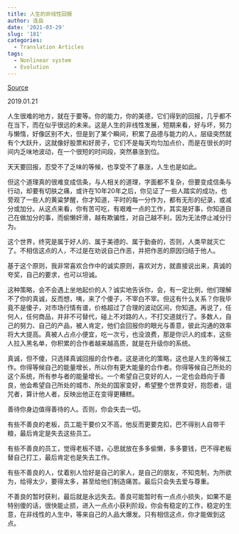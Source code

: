 ```yaml
---
title: 人生的非线性回报
author: 连岳
date: '2021-03-29'
slug: '181'
categories:
  - Translation Articles
tags:
  - Nonlinear system
  - Evolution
---
```



[Source](https://posts.careerengine.us/p/5c4fc5ebe3f65f5ecca98360)

2019.01.21


人生很难的地方，就在于要等。你的能力，你的美德，它们得到的回报，几乎都不在当下，而在似乎很远的未来。这是人生的非线性发展，短期来看，好与坏，努力与懒惰，好像区别不大，但是到了某个瞬间，积累了品德与能力的人，层级突然就有个大跃升，这就像好股票和好房子，它们不是每天均匀加点价，而是在很长的时间内乏味地波动，在一个很短的时间段，突然暴涨到位。

天天要回报，忍受不了乏味的等候，也享受不了暴涨，人生也是如此。

但这个道理真的很难变成信条，与人相关的道理，字面都不复杂，但要变成信条与行动，却要有切肤之痛，或许在10年20年之后，你见证了一些人踏实的成功，也旁观了一些人的黄粱梦醒，你才知道，平时的每一分作为，都有无形的纪录，或减分或加分。从这点来看，你有苦可吃，有艰难一点的工作，其实是好事，你知道自己在做加分的事，而偷懒奸滑，越有欺骗性，对自己越不利，因为无法停止减分行为。

这个世界，终究是属于好人的、属于美德的、属于勤奋的，否则，人类早就灭亡了。不相信这点的人，不过是在劝说自己作恶，并把作恶的原因归结于他人。

基于这个原则，我非常喜欢合作中的诚实原则，喜欢对方，就直接说出来，真诚的夸奖，自己的要求，也可以坦诚。

这种策略，会不会遇上坐地起价的人？诚实地告诉你，会，有一定比例，他们理解不了你的真诚，反而想，咦，来了个傻子，不宰白不宰。但这有什么关系？你我毕竟不是傻子，对市场行情有谱，价格超过了合理的波动区间，你知道。再说了，任何人，任何商品，并非不可替代，碰上不对路的人，不打交道就行了。多数人，自己的努力、自己的产品，被人肯定，他们会回报你的眼光与善意，彼此沟通的效率将大大提高。真被人占点小便宜，吃一次亏，也没浪费，那是你识人的成本，这些人拉入黑名单，你积累的合作者越来越高质，就是在升级你的系统。

真诚，但不傻，只选择真诚回报的合作者。这是进化的策略，这也是人生的等候工作。你得等候自己的能量增长，所以你有更大能量的合作者。你得等候自己所处的这个系统，所有参与者的能量增长。一个希望自己变好的人，一定也会趋向于善良，他会希望自己所处的城市、所处的国家变好，希望整个世界变好，抱怨者，诅咒者，算计他人者，反映出他正在变得更糟糕。

善待你身边值得善待的人。否则，你会失去一切。

有些不善良的老板，员工能干要价又不高，他反而更要克扣，巴不得别人自带干粮，最后肯定是失去这些员工。

有些不善良的员工，觉得老板不错，心思就放在多多偷懒，多多要钱，巴不得老板替自己打工，最后肯定也是失去工作。

有些不善良的人，仗着别人恰好是自己的家人，是自己的朋友，不知克制，为所欲为，给得太少，要得太多，甚至给他们制造痛苦。最后只会失去爱与尊重。

不善良的暂时获利，最后就是永远失去。善良可能暂时有一点点小损失，如果不是特别傻的话，很快能止损，进入一点点小获利阶段，你会有稳定的工作，稳定的生意，在非线性的人生中，等来自己的人品大爆发。只有相信这点，你才能做到这点。